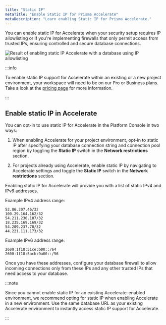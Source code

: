 ```yaml
---
title: "Static IP"
metaTitle: "Enable Static IP for Prisma Accelerate"
metaDescription: "Learn enabling Static IP for Prisma Accelerate."
---
```


You can enable static IP for Accelerate when your security setup requires IP allowlisting or if you're implementing firewalls that only permit access from trusted IPs, ensuring controlled and secure database connections.

![Result of enabling static IP Accelerate with a database using IP allowlisting](/img/accelerate/result-of-adding-static-ip-to-accelerate.png)

:::info

To enable static IP support for Accelerate within an existing or a new project environment, your workspace will need to be on our Pro or Business plans. Take a look at the [pricing page](https://www.prisma.io/pricing#accelerate) for more information.

:::

## Enable static IP in Accelerate

You can opt-in to use static IP for Accelerate in the Platform Console in two ways:

1. When enabling Accelerate for your project environment, opt-in to static IP after specifying your database connection string and connection pool region by toggling the **Static IP** switch in the **Network restrictions** section.

2. For projects already using Accelerate, enable static IP by navigating to Accelerate settings and toggle the **Static IP** switch in the **Network restrictions** section.

Enabling static IP for Accelerate will provide you with a list of static IPv4 and IPv6 addresses.

Example IPv4 address range:
```
52.86.207.46/32
100.29.164.162/32
54.211.230.107/32
18.235.169.169/32
54.209.237.70/32
44.221.111.173/32
```

Example IPv6 address range:
```
2600:1f18:51ce:b00::/64
2600:1f18:5acb:9a00::/56
```

Once you have these addresses, configure your database firewall to allow incoming connections only from these IPs and any other trusted IPs that need access to your database.

:::note 

Since you cannot enable static IP for an existing Accelerate-enabled environment, we recommend opting for static IP when enabling Accelerate in a new environment. Use the same database URL as your existing Accelerate environment to instantly access static IP support for Accelerate.

:::
